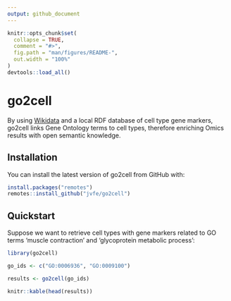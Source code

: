 ```yaml
---
output: github_document
---
```


<!-- README.md is generated from README.Rmd. Please edit that file -->

```r
knitr::opts_chunk$set(
  collapse = TRUE,
  comment = "#>",
  fig.path = "man/figures/README-",
  out.width = "100%"
)
devtools::load_all()
```

# go2cell

<!-- badges: start -->
<!-- badges: end -->

By using [Wikidata](https://www.wikidata.org/wiki/Wikidata:Main_Page) and a local RDF database of cell type
gene markers, go2cell links Gene Ontology terms to cell types, therefore enriching Omics results with open 
semantic knowledge.

## Installation

You can install the latest version of go2cell from GitHub with:

```r
install.packages("remotes")
remotes::install_github("jvfe/go2cell")
```

## Quickstart

Suppose we want to retrieve cell types with gene markers 
related to GO terms 'muscle contraction' and 'glycoprotein metabolic process':

```r
library(go2cell)

go_ids <- c("GO:0006936", "GO:0009100")

results <- go2cell(go_ids)
```

```r
knitr::kable(head(results))
```

